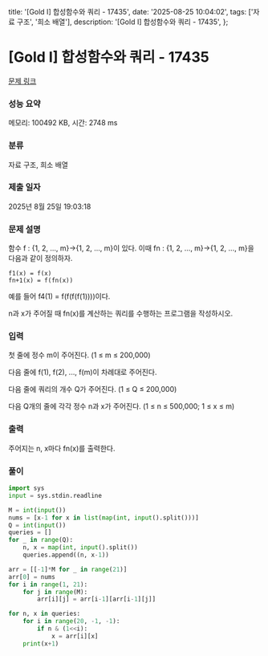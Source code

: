   title: '[Gold I] 합성함수와 쿼리 - 17435',
  date: '2025-08-25 10:04:02',
  tags: ['자료 구조', '희소 배열'],
  description: '[Gold I] 합성함수와 쿼리 - 17435',
};

# [Gold I] 합성함수와 쿼리 - 17435 

[문제 링크](https://www.acmicpc.net/problem/17435) 

### 성능 요약

메모리: 100492 KB, 시간: 2748 ms

### 분류

자료 구조, 희소 배열

### 제출 일자

2025년 8월 25일 19:03:18

### 문제 설명

함수 f : {1, 2, ..., m}→{1, 2, ..., m}이 있다. 이때 fn : {1, 2, ..., m}→{1, 2, ..., m}을 다음과 같이 정의하자.

	f1(x) = f(x)
	fn+1(x) = f(fn(x))

예를 들어 f4(1) = f(f(f(f(1))))이다.

n과 x가 주어질 때 fn(x)를 계산하는 쿼리를 수행하는 프로그램을 작성하시오.

### 입력 

 첫 줄에 정수 m이 주어진다. (1 ≤ m ≤ 200,000)

다음 줄에 f(1), f(2), ..., f(m)이 차례대로 주어진다.

다음 줄에 쿼리의 개수 Q가 주어진다. (1 ≤ Q ≤ 200,000)

다음 Q개의 줄에 각각 정수 n과 x가 주어진다. (1 ≤ n ≤ 500,000; 1 ≤ x ≤ m)

### 출력 

 주어지는 n, x마다 fn(x)를 출력한다.

### 풀이
```python
import sys
input = sys.stdin.readline

M = int(input())
nums = [x-1 for x in list(map(int, input().split()))]
Q = int(input())
queries = []
for _ in range(Q):
    n, x = map(int, input().split())
    queries.append((n, x-1))

arr = [[-1]*M for _ in range(21)]
arr[0] = nums
for i in range(1, 21):
    for j in range(M):
        arr[i][j] = arr[i-1][arr[i-1][j]]

for n, x in queries:
    for i in range(20, -1, -1):
        if n & (1<<i):
            x = arr[i][x]
    print(x+1)
```